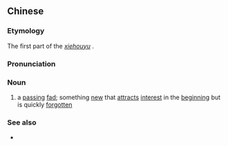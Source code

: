 ==Chinese==
{{zh-forms|type=12}}

===Etymology===
The first part of the ''[[xiehouyu]]'' {{zh-l|新屎坑，三日香|san1 si2 haang1, saam1 jat6 hoeng1}}.

===Pronunciation===
{{zh-pron
|c=san1 si2 haang1
|cat=n
}}

===Noun===
{{zh-noun}}

# {{lb|zh|Cantonese}} a [[passing]] [[fad]]; something [[new]] that [[attract]]s [[interest]] in the [[beginning]] but is quickly [[forgotten]]

===See also===
* {{zh-l|新箍馬桶三日香}}